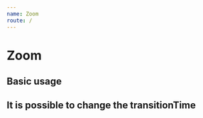 ---
name: Zoom
route: /
---


# Zoom

<PropsTable of={Zoom} />

## Basic usage

<Playground>
  <Zoom
    img="https://www.lifeofpix.com/wp-content/uploads/2018/06/20180120-P1201659-1600x1089.jpg"
    zoomScale={3}
    height={600}
    width={600}
  />
</Playground>

## It is possible to change the transitionTime
<Playground>
  <Zoom
    img="https://www.lifeofpix.com/wp-content/uploads/2018/06/20180120-P1201659-1600x1089.jpg"
    zoomScale={3}
    height={600}
    width={600}
    transitionTime={0.5}
  />
</Playground>

